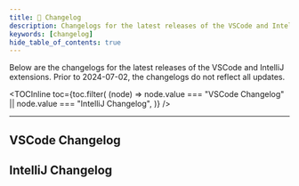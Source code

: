 ```yaml
---
title: 📝 Changelog
description: Changelogs for the latest releases of the VSCode and IntelliJ extensions
keywords: [changelog]
hide_table_of_contents: true
---
```



Below are the changelogs for the latest releases of the VSCode and IntelliJ extensions. Prior to 2024-07-02, the changelogs do not reflect all updates.


<TOCInline
  toc={toc.filter(
    (node) =>
      node.value === "VSCode Changelog" || node.value === "IntelliJ Changelog",
  )}
/>

<hr />

## VSCode Changelog

<VSCodeChangelog />

## IntelliJ Changelog

<IntelliJChangelog />
